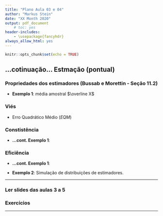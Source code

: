 ```yaml
---
title: "Plano Aula 03 e 04"
author: "Markus Stein"
date: "XX Month 2020"
output: pdf_document
    # toc: yes
header-includes:
    - \usepackage{fancyhdr}
always_allow_html: yes
---
```

\addtolength{\headheight}{0.0cm} 
\pagestyle{fancyplain} 
\lhead{\includegraphics[height=1.5cm]{LogoIME.png}}
\rhead{\includegraphics[height=1.5cm]{images.jpeg}}
\chead{UNIVERSIDADE FEDERAL DO RIO GRANDE DO SUL \\
INSTITUTO DE MATEMÁTICA E ESTATÍSTICA \\
DEPARTAMENTO DE ESTATÍSTICA \\
\vspace{0.3cm}
MAT02215 - Estatística Geral 2 - 2020/1
}
\renewcommand{\headrulewidth}{0pt} 


```r
knitr::opts_chunk$set(echo = TRUE)
```

## ...cotinuação... Estmação (pontual) 

### Propriedades dos estimadores (Bussab e Morettin - Seção 11.2)

* **Exemplo 1**: média amostral $\overline X$

### Viés
  + Erro Quadrático Médio ($EQM$)

### Constistência 
* **...cont. Exemplo 1**: 

### Eficiência
* **...cont. Exemplo 1**: 


\vspace{1.0cm}


* **Exemplo 2**: Simulação de distribuições de estimadores.


\vspace{1.0cm}

***
### Ler slides das aulas 3 a 5
### Exercícios
***


